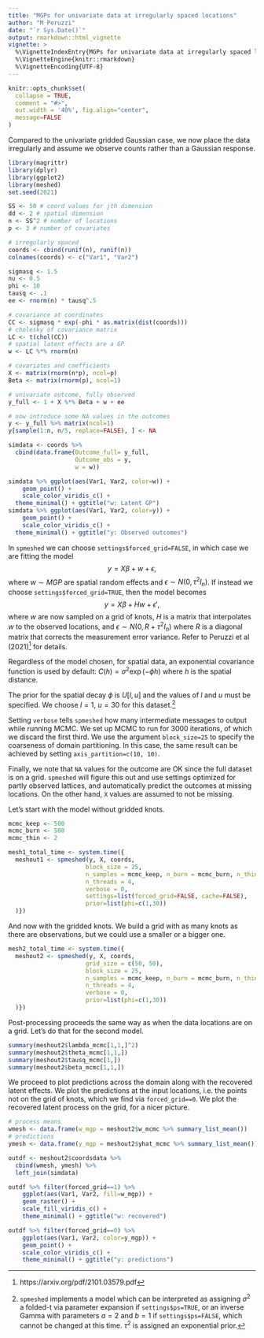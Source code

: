```yaml
---
title: "MGPs for univariate data at irregularly spaced locations"
author: "M Peruzzi"
date: "`r Sys.Date()`"
output: rmarkdown::html_vignette
vignette: >
  %\VignetteIndexEntry{MGPs for univariate data at irregularly spaced locations}
  %\VignetteEngine{knitr::rmarkdown}
  %\VignetteEncoding{UTF-8}
---
```


```r
knitr::opts_chunk$set(
  collapse = TRUE,
  comment = "#>",
  out.width = '40%', fig.align="center",
  message=FALSE
)
```

Compared to the univariate gridded Gaussian case, we now place the data irregularly and assume we observe counts rather than a Gaussian response.

```r
library(magrittr)
library(dplyr)
library(ggplot2)
library(meshed)
set.seed(2021)

SS <- 50 # coord values for jth dimension 
dd <- 2 # spatial dimension
n <- SS^2 # number of locations
p <- 3 # number of covariates

# irregularly spaced
coords <- cbind(runif(n), runif(n))
colnames(coords) <- c("Var1", "Var2")

sigmasq <- 1.5
nu <- 0.5
phi <- 10
tausq <- .1
ee <- rnorm(n) * tausq^.5

# covariance at coordinates
CC <- sigmasq * exp(-phi * as.matrix(dist(coords)))
# cholesky of covariance matrix
LC <- t(chol(CC))
# spatial latent effects are a GP
w <- LC %*% rnorm(n)

# covariates and coefficients 
X <- matrix(rnorm(n*p), ncol=p)
Beta <- matrix(rnorm(p), ncol=1)

# univariate outcome, fully observed
y_full <- 1 + X %*% Beta + w + ee

# now introduce some NA values in the outcomes
y <- y_full %>% matrix(ncol=1)
y[sample(1:n, n/5, replace=FALSE), ] <- NA

simdata <- coords %>%
  cbind(data.frame(Outcome_full= y_full, 
                   Outcome_obs = y,
                   w = w)) 

simdata %>% ggplot(aes(Var1, Var2, color=w)) +
    geom_point() + 
    scale_color_viridis_c() +
  theme_minimal() + ggtitle("w: Latent GP")
simdata %>% ggplot(aes(Var1, Var2, color=y)) +
    geom_point() + 
    scale_color_viridis_c() + 
  theme_minimal() + ggtitle("y: Observed outcomes")
```
In `spmeshed` we can choose `settings$forced_grid=FALSE`, in which case we are fitting the model
$$ y = X \beta + w + \epsilon, $$
where $w \sim MGP$ are spatial random effects and $\epsilon \sim N(0, \tau^2 I_n)$. If instead we choose `settings$forced_grid=TRUE`, then the model becomes
$$ y = X \beta + H w + \epsilon', $$
where $w$ are now sampled on a grid of knots, $H$ is a matrix that interpolates $w$ to the observed locations, and $\epsilon \sim N(0, R + \tau^2 I_n)$ where $R$ is a diagonal matrix that corrects the measurement error variance. Refer to Peruzzi et al (2021)^[https://arxiv.org/pdf/2101.03579.pdf] for details. 

Regardless of the model chosen, for spatial data, an exponential covariance function is used by default: $C(h) = \sigma^2 \exp( -\phi h )$ where $h$ is the spatial distance.

The prior for the spatial decay $\phi$ is $U[l,u]$ and the values of $l$ and $u$ must be specified. We choose $l=1$, $u=30$ for this dataset.^[`spmeshed` implements a model which can be interpreted as assigning $\sigma^2$ a folded-t via parameter expansion if `settings$ps=TRUE`, or an inverse Gamma with parameters $a=2$ and $b=1$ if `settings$ps=FALSE`, which cannot be changed at this time. $\tau^2$ is assigned an exponential prior.] 

Setting `verbose` tells `spmeshed` how many intermediate messages to output while running MCMC. We set up MCMC to run for 3000 iterations, of which we discard the first third. We use the argument `block_size=25` to specify the coarseness of domain partitioning. In this case, the same result can be achieved by setting `axis_partition=c(10, 10)`. 

Finally, we note that `NA` values for the outcome are OK since the full dataset is on a grid. `spmeshed` will figure this out and use settings optimized for partly observed lattices, and automatically predict the outcomes at missing locations. On the other hand, `X` values are assumed to not be missing. 

Let's start with the model without gridded knots.
```r
mcmc_keep <- 500
mcmc_burn <- 500
mcmc_thin <- 2

mesh1_total_time <- system.time({
  meshout1 <- spmeshed(y, X, coords,
                      block_size = 25,
                      n_samples = mcmc_keep, n_burn = mcmc_burn, n_thin = mcmc_thin, 
                      n_threads = 4,
                      verbose = 0,
                      settings=list(forced_grid=FALSE, cache=FALSE),
                      prior=list(phi=c(1,30))
  )})
```

And now with the gridded knots. We build a grid with as many knots as there are observations, but we could use a smaller or a bigger one.
```r
mesh2_total_time <- system.time({
  meshout2 <- spmeshed(y, X, coords,
                      grid_size = c(50, 50),
                      block_size = 25,
                      n_samples = mcmc_keep, n_burn = mcmc_burn, n_thin = mcmc_thin, 
                      n_threads = 4,
                      verbose = 0,
                      prior=list(phi=c(1,30))
  )})
```

Post-processing proceeds the same way as when the data locations are on a grid. Let's do that for the second model.

```r
summary(meshout2$lambda_mcmc[1,1,]^2)
summary(meshout2$theta_mcmc[1,1,])
summary(meshout2$tausq_mcmc[1,])
summary(meshout2$beta_mcmc[1,1,])
```
We proceed to plot predictions across the domain along with the recovered latent effects. We plot the predictions at the input locations, i.e. the points not on the grid of knots, which we find via `forced_grid==0`. We plot the recovered latent process on the grid, for a nicer picture.

```r
# process means
wmesh <- data.frame(w_mgp = meshout2$w_mcmc %>% summary_list_mean())
# predictions
ymesh <- data.frame(y_mgp = meshout2$yhat_mcmc %>% summary_list_mean())

outdf <- meshout2$coordsdata %>% 
  cbind(wmesh, ymesh) %>%
  left_join(simdata)

outdf %>% filter(forced_grid==1) %>%
    ggplot(aes(Var1, Var2, fill=w_mgp)) +
    geom_raster() +
    scale_fill_viridis_c() +
    theme_minimal() + ggtitle("w: recovered")

outdf %>% filter(forced_grid==0) %>%
    ggplot(aes(Var1, Var2, color=y_mgp)) +
    geom_point() +
    scale_color_viridis_c() +
    theme_minimal() + ggtitle("y: predictions")
```